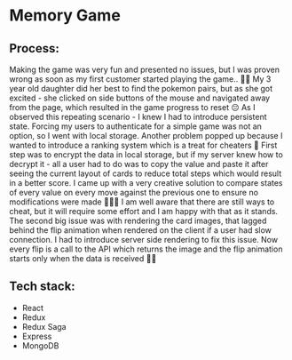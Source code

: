 # Memory Game

## Process:

Making the game was very fun and presented no issues, but I was proven wrong as soon as my first customer started playing the game.. 👧🏽 My 3 year old daughter did her best to find the pokemon pairs, but as she got excited - she clicked on side buttons of the mouse and navigated away from the page, which resulted in the game progress to reset 😔 As I observed this repeating scenario - I knew I had to introduce persistent state. Forcing my users to authenticate for a simple game was not an option, so I went with local storage. Another problem popped up because I wanted to introduce a ranking system which is a treat for cheaters 🌭 First step was to encrypt the data in local storage, but if my server knew how to decrypt it - all a user had to do was to copy the value and paste it after seeing the current layout of cards to reduce total steps which would result in a better score. I came up with a very creative solution to compare states of every value on every move against the previous one to ensure no modifications were made 👮🏽‍♂️ I am well aware that there are still ways to cheat, but it will require some effort and I am happy with that as it stands. The second big issue was with rendering the card images, that lagged behind the flip animation when rendered on the client if a user had slow connection. I had to introduce server side rendering to fix this issue. Now every flip is a call to the API which returns the image and the flip animation starts only when the data is received 👍🏽

## Tech stack:

- React
- Redux
- Redux Saga
- Express
- MongoDB
